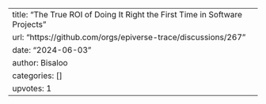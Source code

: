 ---
title: "The True ROI of Doing It Right the First Time in Software Projects"
url: "https://github.com/orgs/epiverse-trace/discussions/267"
date: "2024-06-03"
author: Bisaloo
categories: []
upvotes: 1
---